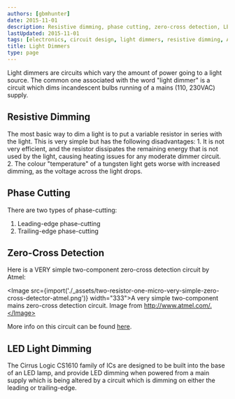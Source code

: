 ```yaml
---
authors: [gbmhunter]
date: 2015-11-01
description: Resistive dimming, phase cutting, zero-cross detection, LED light dimming and more info on light dimmers.
lastUpdated: 2015-11-01
tags: [electronics, circuit design, light dimmers, resistive dimming, Atmel, zero-cross detection]
title: Light Dimmers
type: page
---
```


Light dimmers are circuits which vary the amount of power going to a light source. The common one associated with the word "light dimmer" is a circuit which dims incandescent bulbs running of a mains (110, 230VAC) supply.

## Resistive Dimming

The most basic way to dim a light is to put a variable resistor in series with the light. This is very simple but has the following disadvantages:  1. It is not very efficient, and the resistor dissipates the remaining energy that is not used by the light, causing heating issues for any moderate dimmer circuit.  2. The colour "temperature" of a tungsten light gets worse with increased dimming, as the voltage across the light drops. 

## Phase Cutting

There are two types of phase-cutting:

1. Leading-edge phase-cutting
1. Trailing-edge phase-cutting

## Zero-Cross Detection

Here is a VERY simple two-component zero-cross detection circuit by Atmel:

<Image src={import('./_assets/two-resistor-one-micro-very-simple-zero-cross-detector-atmel.png')} width="333">A very simple two-component mains zero-cross detection circuit. Image from http://www.atmel.com/.</Image>

More info on this circuit can be found [here](http://www.atmel.com/Images/doc2508.pdf).

## LED Light Dimming

The Cirrus Logic CS1610 family of ICs are designed to be built into the base of an LED lamp, and provide LED dimming when powered from a main supply which is being altered by a circuit which is dimming on either the leading or trailing-edge.
